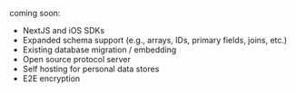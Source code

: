 
coming soon: 

- NextJS and iOS SDKs
- Expanded schema support (e.g., arrays, IDs, primary fields, joins, etc.)
- Existing database migration / embedding
- Open source protocol server
- Self hosting for personal data stores
- E2E encryption